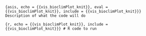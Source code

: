 ```{asis, echo = {{vis_bioclimPlot_knit}}, eval = {{vis_bioclimPlot_knit}}, include = {{vis_bioclimPlot_knit}}}
Description of what the code will do 
```

```{r, echo = {{vis_bioclimPlot_knit}}, include = {{vis_bioclimPlot_knit}}}
# R code to run 
```
